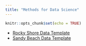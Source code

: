 ```yaml
---
title: "Methods for Data Science"
---
```


```r
knitr::opts_chunk$set(echo = TRUE)
```

- [Rocky Shore Data Template](protocols/Data_Sheet_RockyShore_template.xlsx)
- [Sandy Beach Data Template](protocols/Data_SandyBeach_template.xlsx)

